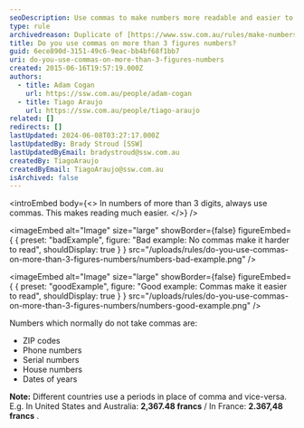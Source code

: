 ```yaml
---
seoDescription: Use commas to make numbers more readable and easier to comprehend, with specific exceptions such as ZIP codes, phone numbers, and dates.
type: rule
archivedreason: Duplicate of [https://www.ssw.com.au/rules/make-numbers-more-readable](/rules/make-numbers-more-readable)
title: Do you use commas on more than 3 figures numbers?
guid: 6ece890d-3151-49c6-9eac-bb4bf68f1bb7
uri: do-you-use-commas-on-more-than-3-figures-numbers
created: 2015-06-16T19:57:19.000Z
authors:
  - title: Adam Cogan
    url: https://ssw.com.au/people/adam-cogan
  - title: Tiago Araujo
    url: https://ssw.com.au/people/tiago-araujo
related: []
redirects: []
lastUpdated: 2024-06-08T03:27:17.000Z
lastUpdatedBy: Brady Stroud [SSW]
lastUpdatedByEmail: bradystroud@ssw.com.au
createdBy: TiagoAraujo
createdByEmail: TiagoAraujo@ssw.com.au
isArchived: false
---
```


<introEmbed
  body={<>
In numbers of more than 3 digits, always use commas. This makes reading much easier.
  </>}
/>

<imageEmbed
  alt="Image"
  size="large"
  showBorder={false}
  figureEmbed={ {
    preset: "badExample",
    figure: "Bad example: No commas make it harder to read",
    shouldDisplay: true
  } }
  src="/uploads/rules/do-you-use-commas-on-more-than-3-figures-numbers/numbers-bad-example.png"
/>


<imageEmbed
  alt="Image"
  size="large"
  showBorder={false}
  figureEmbed={ {
    preset: "goodExample",
    figure: "Good example: Commas make it easier to read",
    shouldDisplay: true
  } }
  src="/uploads/rules/do-you-use-commas-on-more-than-3-figures-numbers/numbers-good-example.png"
/>


Numbers which normally do not take commas are:

- ZIP codes
- Phone numbers
- Serial numbers
- House numbers
- Dates of years

**Note:** Different countries use a periods in place of comma and vice-versa.
E.g. In United States and Australia: **2,367.48 francs** / In France: **2.367,48 francs** .
